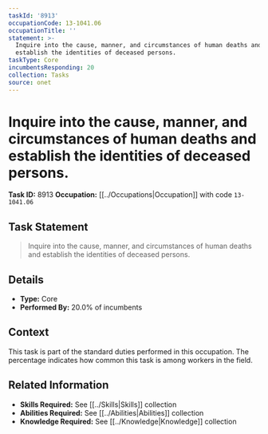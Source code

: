 ```yaml
---
taskId: '8913'
occupationCode: 13-1041.06
occupationTitle: ''
statement: >-
  Inquire into the cause, manner, and circumstances of human deaths and
  establish the identities of deceased persons.
taskType: Core
incumbentsResponding: 20
collection: Tasks
source: onet
---
```

# Inquire into the cause, manner, and circumstances of human deaths and establish the identities of deceased persons.

**Task ID:** 8913
**Occupation:** [[../Occupations|Occupation]] with code `13-1041.06`

## Task Statement

> Inquire into the cause, manner, and circumstances of human deaths and establish the identities of deceased persons.

## Details

- **Type:** Core
- **Performed By:** 20.0% of incumbents

## Context

This task is part of the standard duties performed in this occupation. The percentage indicates how common this task is among workers in the field.

## Related Information

- **Skills Required:** See [[../Skills|Skills]] collection
- **Abilities Required:** See [[../Abilities|Abilities]] collection
- **Knowledge Required:** See [[../Knowledge|Knowledge]] collection

